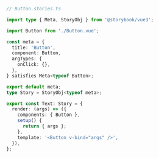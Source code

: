 ```ts
// Button.stories.ts

import type { Meta, StoryObj } from '@storybook/vue3';

import Button from './Button.vue';

const meta = {
  title: 'Button',
  component: Button,
  argTypes: {
    onClick: {},
  },
} satisfies Meta<typeof Button>;

export default meta;
type Story = StoryObj<typeof meta>;

export const Text: Story = {
  render: (args) => ({
    components: { Button },
    setup() {
      return { args };
    },
    template: '<Button v-bind="args" />',
  }),
};
```
